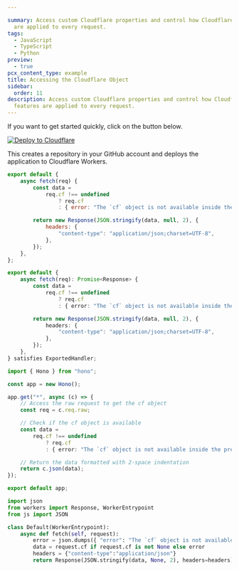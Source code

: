 ```yaml
---

summary: Access custom Cloudflare properties and control how Cloudflare features
  are applied to every request.
tags:
  - JavaScript
  - TypeScript
  - Python
preview:
  - true
pcx_content_type: example
title: Accessing the Cloudflare Object
sidebar:
  order: 11
description: Access custom Cloudflare properties and control how Cloudflare
  features are applied to every request.
---
```


If you want to get started quickly, click on the button below.

[![Deploy to Cloudflare](https://deploy.workers.cloudflare.com/button)](https://deploy.workers.cloudflare.com/?url=https://github.com/cloudflare/docs-examples/tree/main/workers/accessing-the-cloudflare-object)

This creates a repository in your GitHub account and deploys the application to Cloudflare Workers.


<Tabs syncKey="workersExamples"> <TabItem label="JavaScript" icon="seti:javascript">

```js
export default {
	async fetch(req) {
		const data =
			req.cf !== undefined
				? req.cf
				: { error: "The `cf` object is not available inside the preview." };

		return new Response(JSON.stringify(data, null, 2), {
			headers: {
				"content-type": "application/json;charset=UTF-8",
			},
		});
	},
};
```

</TabItem> <TabItem label="TypeScript" icon="seti:typescript">

```ts
export default {
	async fetch(req): Promise<Response> {
		const data =
			req.cf !== undefined
				? req.cf
				: { error: "The `cf` object is not available inside the preview." };

		return new Response(JSON.stringify(data, null, 2), {
			headers: {
				"content-type": "application/json;charset=UTF-8",
			},
		});
	},
} satisfies ExportedHandler;
```

</TabItem> <TabItem label="Hono" icon="seti:typescript">

```ts
import { Hono } from "hono";

const app = new Hono();

app.get("*", async (c) => {
	// Access the raw request to get the cf object
	const req = c.req.raw;

	// Check if the cf object is available
	const data =
		req.cf !== undefined
			? req.cf
			: { error: "The `cf` object is not available inside the preview." };

	// Return the data formatted with 2-space indentation
	return c.json(data);
});

export default app;
```

</TabItem> <TabItem label="Python" icon="seti:python">

```py
import json
from workers import Response, WorkerEntrypoint
from js import JSON

class Default(WorkerEntrypoint):
	async def fetch(self, request):
		error = json.dumps({ "error": "The `cf` object is not available inside the preview." })
		data = request.cf if request.cf is not None else error
		headers = {"content-type":"application/json"}
		return Response(JSON.stringify(data, None, 2), headers=headers)
```

</TabItem> </Tabs>
